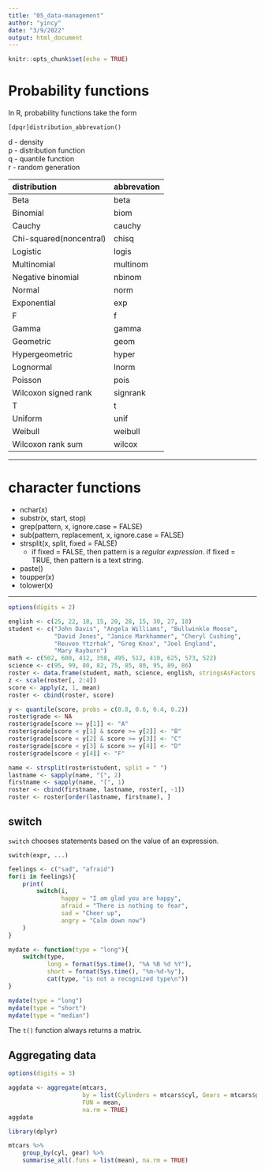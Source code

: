 ```yaml
---
title: "05_data-management"
author: "yincy"
date: "3/9/2022"
output: html_document
---
```


```r
knitr::opts_chunk$set(echo = TRUE)
```


# Probability functions
In R, probability functions take the form  
```
[dpqr]distribution_abbrevation()
```
d - density  
p - distribution function  
q - quantile function  
r - random generation  


|**distribution**|**abbrevation**|
|:--|:--|
|Beta|beta|
|Binomial|biom|
|Cauchy|cauchy|
|Chi-squared(noncentral)|chisq|
|Logistic|logis|
|Multinomial|multinom|
|Negative binomial|nbinom|
|Normal|norm|
|Exponential|exp|
|F|f|
|Gamma|gamma|
|Geometric|geom|
|Hypergeometric|hyper|
|Lognormal|lnorm|
|Poisson|pois|
|Wilcoxon signed rank|signrank|
|T|t|
|Uniform|unif|
|Weibull|weibull|
|Wilcoxon rank sum|wilcox|


---


# character functions
- nchar(x)  
- substr(x, start, stop)  
- grep(pattern, x, ignore.case = FALSE)  
- sub(pattern, replacement, x, ignore.case = FALSE)  
- strsplit(x, split, fixed = FALSE)  
    + if fixed = FALSE, then pattern is a *regular expression*. if fixed = TRUE, then pattern is a text string.  
- paste()  
- toupper(x)  
- tolower(x)  


---


```r
options(digits = 2)

english <- c(25, 22, 18, 15, 20, 28, 15, 30, 27, 18)
student <- c("John Davis", "Angela Williams", "Bullwinkle Moose", 
             "David Jones", "Janice Markhammer", "Cheryl Cushing", 
             "Reuven Ytzrhak", "Greg Knox", "Joel England",
             "Mary Rayburn")
math <- c(502, 600, 412, 358, 495, 512, 410, 625, 573, 522)
science <- c(95, 99, 80, 82, 75, 85, 80, 95, 89, 86)
roster <- data.frame(student, math, science, english, stringsAsFactors = F)
z <- scale(roster[, 2:4])
score <- apply(z, 1, mean)
roster <- cbind(roster, score)

y <- quantile(score, probs = c(0.8, 0.6, 0.4, 0.2))
roster$grade <- NA
roster$grade[score >= y[1]] <- "A"
roster$grade[score < y[1] & score >= y[2]] <- "B"
roster$grade[score < y[2] & score >= y[3]] <- "C"
roster$grade[score < y[3] & score >= y[4]] <- "D"
roster$grade[score < y[4]] <- "F"

name <- strsplit(roster$student, split = " ")
lastname <- sapply(name, "[", 2)
firstname <- sapply(name, "[", 1)
roster <- cbind(firstname, lastname, roster[, -1])
roster <- roster[order(lastname, firstname), ]
```


## switch
`switch` chooses statements based on the value of an expression.  
```
switch(expr, ...)
```

```r
feelings <- c("sad", "afraid")
for(i in feelings){
    print(
        switch(i, 
               happy = "I am glad you are happy", 
               afraid = "There is nothing to fear", 
               sad = "Cheer up", 
               angry = "Calm down now")
    )
}
```

```r
mydate <- function(type = "long"){
    switch(type, 
           long = format(Sys.time(), "%A %B %d %Y"), 
           short = format(Sys.time(), "%m-%d-%y"), 
           cat(type, "is not a recognized type\n"))
}

mydate(type = "long")
mydate(type = "short")
mydate(type = "median")
```

The `t()` function always returns a matrix.  


## Aggregating data
```r
options(digits = 3)

aggdata <- aggregate(mtcars, 
                     by = list(Cylinders = mtcars$cyl, Gears = mtcars$gear), # rename variables
                     FUN = mean, 
                     na.rm = TRUE)
aggdata
```

```r
library(dplyr)

mtcars %>% 
    group_by(cyl, gear) %>% 
    summarise_all(.funs = list(mean), na.rm = TRUE)
```
















